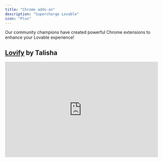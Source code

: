 ```yaml
---
title: "Chrome adds-on"
description: "Supercharge Lovable"
icon: "Plus"
---
```


Our community champions have created powerful Chrome extensions to enhance your Lovable experience!

## [Lovify](https://lovify.lovable.app/) by Talisha

<iframe width="100%" height="315" src="https://www.youtube.com/embed/3O2jM65eePQ?si=lZ0Ij3jfWoztDZ2o" title="YouTube video player" frameborder="0" allow="accelerometer; autoplay; clipboard-write; encrypted-media; gyroscope; picture-in-picture; web-share" referrerpolicy="strict-origin-when-cross-origin" allowfullscreen />

A development workflow booster packed with AI-driven features:

* **Import from GitHub** – Pull projects into Lovable instantly.

* **Spark Prompts** – AI-powered, context-aware suggestions.

* **Project Planning** – Auto-generate PRDs, track progress, and streamline workflows.

* **Voice-Controlled Debugging** – Say, “Hey Lovify, fix this bug…” for AI-assisted troubleshooting.

* **Rubber Duck Debugging** – Talk through problems with a virtual duck.

* **Cook Mode** – Upload reference images for pixel-perfect UI design.

* **Slash Commands** – Quick actions like `/auth`, `/prompt`, `/integrations`.

* **Live Code Analysis** – Real-time error detection and best-practice suggestions.

* **Interactive Documentation** – Auto-parse and summarize API documentation.

[Read the full customer story here](https://lovable.dev/blog/2025-01-31-from-fashion-to-founding-how-talisha-found-a-home-in-lovables-community).



## [Lovable.dev Add-ons](https://chromewebstore.google.com/detail/lovabledev-add-ons/kbacddfmjjdomaadfckjdhclgaghmjpi) by Rezaul![](/lovable-add-ons.jpg)

A versatile toolkit for hands-free efficiency and enhanced workflows:

* **Voice Input Integration** – Real-time voice-to-text transcription.

* **Prompt Library & Enhancer** – AI-powered structured prompts and Groq AI integration.

* **Project Management** – Organize, drag-and-drop, and navigate multiple projects.

* **Advanced Chat Search** – Locate messages efficiently.

* **Smart Color Picker** – Grab and save colors directly from the canvas.

* **SEO Tools** – Generate and validate meta tags with ease.

[Read the full customer story here](https://lovable.dev/blog/supercharge-lovable-chrome-extension).

## [Lovable Prompts](https://chromewebstore.google.com/detail/lovable-prompts/cgacpkdhmdlnjigpcpdicgmcmboobjeg)

![](/lovable-prompts.png)

A sleek, minimalistic popup for managing prompts effortlessly:

* **Quick-access floating popup**

* **Categorized & searchable prompt library**

* **One-click copy functionality**

* **Lightweight and seamless experience**

## [Lovable Helper](https://chromewebstore.google.com/detail/lovable-helper/hipnckfdkbfkfcnalhhkimhbdebklnop)

![](/lovable-helper.png)

Enhance your Lovable workflow with smart shortcuts:

* **Ctrl+Enter** – Send messages instantly.

* **@ Key** – Quick access to message templates.

* **Manage custom templates** – Organize and retrieve prompts easily.

## [Prompt2MVP](https://chromewebstore.google.com/detail/prompt2mvp/dfojilkhdfjdlmhpchfajagmiamindgh)

![](/prompt2mvp.jpg)A tool for building MVPs with AI-powered prompts and design inspiration:

* **Capture & organize screenshots** as visual references.

* **Convert screenshots into actionable prompts.**

* **Choose tech stacks** for frontend and backend alignment.

* **Define brand personality** with curated adjectives.

* **One-click prompt insertion** into Lovable.dev.

These extensions make your Lovable experience faster, smarter, and more efficient!